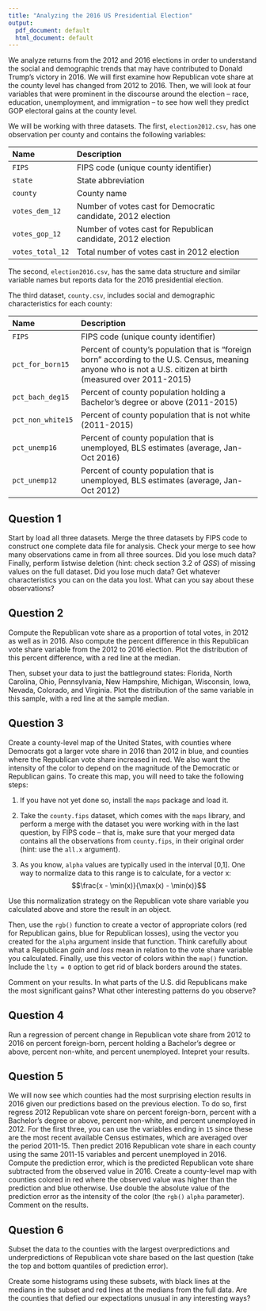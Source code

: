 ```yaml
---
title: "Analyzing the 2016 US Presidential Election"
output:
  pdf_document: default
  html_document: default
---
```


We analyze returns from the 2012 and 2016 elections in order to
understand the social and demographic trends that may have contributed
to Donald Trump's victory in 2016. We will first examine how
Republican vote share at the county level has changed from 2012
to 2016. Then, we will look at four variables that were prominent in
the discourse around the election -- race, education, unemployment,
and immigration -- to see how well they predict GOP electoral gains at
the county level.

We will be working with three datasets. The first, `election2012.csv`,
has one observation per county and contains the following variables:

-------------------------------------------------------------------------------------------
Name                Description
------------------- ------------------------------------------------------------------------
`FIPS`   			      FIPS code (unique county identifier)

`state`    			    State abbreviation

`county`   			    County name

`votes_dem_12`     	Number of votes cast for Democratic candidate, 2012 election

`votes_gop_12`     	Number of votes cast for Republican candidate, 2012 election

`votes_total_12`    Total number of votes cast in 2012 election
-------------------------------------------------------------------------------------------

The second, `election2016.csv`, has the same data structure and similar variable names but
reports data for the 2016 presidential election.

The third dataset, `county.csv`, includes social and demographic characteristics for each county:

----------------------------------------------------------------------------------------------------------
Name                Description
------------------- ------------------------------------------------------------------------
`FIPS`   		        FIPS code (unique county identifier)

`pct_for_born15`    Percent of county's population that is "foreign born" according to the U.S. Census, 
                    meaning anyone who is not a U.S. citizen at birth (measured over 2011-2015)

`pct_bach_deg15`    Percent of county population holding a Bachelor's degree or above (2011-2015)

`pct_non_white15`   Percent of county population that is not white (2011-2015)

`pct_unemp16`       Percent of county population that is unemployed, BLS estimates (average, Jan-Oct 2016)

`pct_unemp12`       Percent of county population that is unemployed, BLS estimates (average, Jan-Oct 2012)
----------------------------------------------------------------------------------------------------------


## Question 1

Start by load all three datasets. Merge the three datasets by FIPS
code to construct one complete data file for analysis.  Check your
merge to see how many observations came in from all three sources. Did
you lose much data? Finally, perform listwise deletion (hint: check section 3.2
of *QSS*) of missing values on the full dataset. Did you lose much
data? Get whatever characteristics you can on the data you lost. What
can you say about these observations?

## Question 2

Compute the Republican vote share as a proportion of total votes, in
2012 as well as in 2016. Also compute the percent difference in this
Republican vote share variable from the 2012 to 2016 election. Plot
the distribution of this percent difference, with a red line at the
median.

Then, subset your data to just the battleground states: Florida, North
Carolina, Ohio, Pennsylvania, New Hampshire, Michigan, Wisconsin,
Iowa, Nevada, Colorado, and Virginia. Plot the distribution of the
same variable in this sample, with a red line at the sample median.

## Question 3

Create a county-level map of the United States, with counties where
Democrats got a larger vote share in 2016 than 2012 in blue, and
counties where the Republican vote share increased in red. We also
want the intensity of the color to depend on the magnitude of the
Democratic or Republican gains. To create this map, you will need to
take the following steps:

1. If you have not yet done so, install the `maps` package and load
   it.

2. Take the `county.fips` dataset, which comes with the `maps`
library, and perform a merge with the dataset you were working with in
the last question, by FIPS code -- that is, make sure that your merged
data contains all the observations from `county.fips`, in their
original order (hint: use the `all.x` argument).

3. As you know, `alpha` values are typically used in the interval
   [0,1]. One way to normalize data to this range is to
   calculate, for a vector x: $$\frac{x - \min(x)}{\max(x) - \min(x)}$$

Use this normalization strategy on the Republican vote share variable
you calculated above and store the result in an object.

Then, use the `rgb()` function to create a vector of appropriate
colors (red for Republican gains, blue for Republican losses), using
the vector you created for the `alpha` argument inside that
function. Think carefully about what a Republican *gain* and *loss*
mean in relation to the vote share variable you calculated. Finally,
use this vector of colors within the `map()` function. Include the
`lty = 0` option to get rid of black borders around the states.

Comment on your results. In what parts of the U.S. did Republicans
make the most significant gains? What other interesting patterns do
you observe?

## Question 4

Run a regression of percent change in Republican vote share from 2012
to 2016 on percent foreign-born, percent holding a Bachelor's degree
or above, percent non-white, and percent unemployed.  Intepret your
results.

## Question 5

We will now see which counties had the most surprising election
results in 2016 given our predictions based on the previous
election. To do so, first regress 2012 Republican vote share on
percent foreign-born, percent with a Bachelor's degree or above,
percent non-white, and percent unemployed in 2012. For the first
three, you can use the variables ending in `15` since these are the
most recent available Census estimates, which are averaged over the
period 2011-15.  Then predict 2016 Republican vote share in each
county using the same 2011-15 variables and percent unemployed
in 2016. Compute the prediction error, which is the predicted
Republican vote share subtracted from the observed value
in 2016. Create a county-level map with counties colored in red where
the observed value was higher than the prediction and blue otherwise.
Use double the absolute value of the prediction error as the intensity
of the color (the `rgb()` `alpha` parameter). Comment on the results.

## Question 6

Subset the data to the counties with the largest overpredictions and
underpredictions of Republican vote share based on the last question
(take the top and bottom quantiles of prediction error).

Create some histograms using these subsets, with black lines at the
medians in the subset and red lines at the medians from the full
data. Are the counties that defied our expectations unusual in any
interesting ways?

